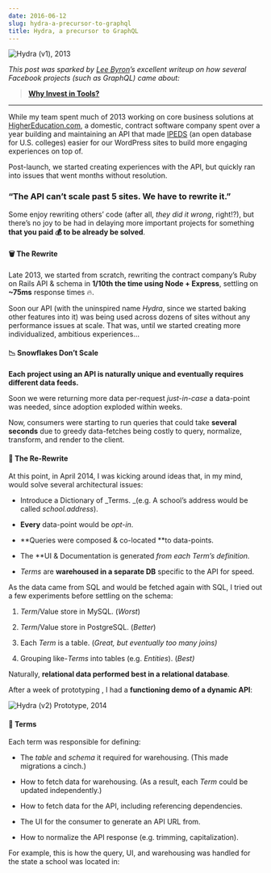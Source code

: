 ```yaml
---
date: 2016-06-12
slug: hydra-a-precursor-to-graphql
title: Hydra, a precursor to GraphQL
---
```


![Hydra (v1), 2013](https://cdn-images-1.medium.com/max/4970/1*hlN_seNJiXAsIoBZHXHqbA.png)

_This post was sparked by [Lee Byron](https://medium.com/u/d9b1a61823fa)’s excellent writeup on how several Facebook projects (such as GraphQL) came about:_

> [**Why Invest in Tools?**](https://medium.com/@leeb/why-invest-in-tools-3240ce289930)

---

While my team spent much of 2013 working on core business solutions at [HigherEducation.com](http://www.highereducation.com/), a domestic, contract software company spent over a year building and maintaining an API that made [IPEDS](http://nces.ed.gov/ipeds/) (an open database for U.S. colleges) easier for our WordPress sites to build more engaging experiences on top of.

Post-launch, we started creating experiences with the API, but quickly ran into issues that went months without resolution.

### “The API can’t scale past 5 sites. We have to rewrite it.”

Some enjoy rewriting others’ code (after all, _they did it wrong_, right!?), but there’s no joy to be had in delaying more important projects for something **that you paid 💰 to be already be solved**.

#### 🗑 The Rewrite

Late 2013, we started from scratch, rewriting the contract company’s Ruby on Rails API & schema in **1/10th the time using Node + Express**, settling on **~75ms** response times 🔥.

Soon our API (with the uninspired name _Hydra_, since we started baking other features into it) was being used across dozens of sites without any performance issues at scale. That was, until we started creating more individualized, ambitious experiences…

#### 📉 Snowflakes Don’t Scale

**Each project using an API is naturally unique and eventually requires different data feeds.**

Soon we were returning more data per-request _just-in-case_ a data-point was needed, since adoption exploded within weeks.

Now, consumers were starting to run queries that could take **several seconds** due to greedy data-fetches being costly to query, normalize, transform, and render to the client.

#### 🤔 The Re-Rewrite

At this point, in April 2014, I was kicking around ideas that, in my mind, would solve several architectural issues:

- Introduce a Dictionary of _Terms.
  _(e.g. A school’s address would be called _school.address_).

- **Every** data-point would be _opt-in_.

- **Queries were composed & co-located **to data-points.

- The **UI & Documentation is generated **from each _Term_’s definition*.*

- _Terms_ are **warehoused in a separate DB** specific to the API for speed.

As the data came from SQL and would be fetched again with SQL, I tried out a few experiments before settling on the schema:

1. _Term_/Value store in MySQL. (_Worst_)

1. _Term_/Value store in PostgreSQL. (_Better_)

1. Each _Term_ is a table. (_Great, but eventually too many joins)_

1. Grouping like-_Terms_ into tables (e.g. _Entities_). (_Best)_

Naturally, **relational data performed best in a relational database**.

After a week of prototyping , I had a **functioning demo of a dynamic API**:

![Hydra (v2) Prototype, 2014](https://cdn-images-1.medium.com/max/2046/1*_ydk_hdleHZifVg6Eqg7DQ.gif)

#### 📖 Terms

Each term was responsible for defining:

- The _table_ and _schema_ it required for warehousing.
  (This made migrations a cinch.)

- How to fetch data for warehousing.
  (As a result, each _Term_ could be updated independently.)

- How to fetch data for the API, including referencing dependencies.

- The UI for the consumer to generate an API URL from.

- How to normalize the API response (e.g. trimming, capitalization).

For example, this is how the query, UI, and warehousing was handled for the state a school was located in:

<iframe
  width="0"
  height="0"
  src=""
  frameBorder="0"
  allow="accelerometer; autoplay; encrypted-media; gyroscope; picture-in-picture"
  allowFullScreen
/>

#### 👍 What We Did Right

- **Performance was incredible** (_~17ms_), even when requesting most data-points. The previous rewrite could take _10 seconds_ due to the complexity of joins.

- **Making multiple queries per API call seems wrong**, but performs better than expected, especially in Node + caching.

- **Warehousing complex data structures is helpful.** This helped shave off tons of joins that we would’ve had to do otherwise had we kept the data in its original schema.

- **Colocating responsibilities to the _Term_** reduces cognitive overhead. As in, managing the UI, warehousing, schema, for each term was simpler vs. having a dedicated admin, migrations folder, or similar.

- **Documentation must co-exist with the API**. Generating & maintaining API docs separately (we used [aglio](https://github.com/danielgtaylor/aglio)) made keeping changes in sync difficult. With the rewrite, the UI became much of the documentation, as it is with GraphiQL.

#### 👎 What We Did Wrong

- Ignored the similarities that the path for the *Term *had to the JSON output. **GraphQL seems so obvious in retrospect**, in that it is visually similar to JSON.

- **Warehousing data is largely unnecessary** if you aggressively cache & optimize queries per _Term_. This is where [facebook/dataloader](https://github.com/facebook/dataloader) shines.

- **Validate the request first**. The response was built as queries completed, so we’d often waste 9 to find the 10th had an invalid argument provided by the user.

- **Uncaught Exceptions can cause DOS downtime**. Typically you want errors to be load and _throw new Error(…)_ shows up real nicely in [New Relic](https://newrelic.com/). But, one errant script can cause all instances of your app to crash before another comes back online. GraphQL correctly traps errors and makes them part of the response.

#### …Two Years Later…

![](https://cdn-images-1.medium.com/max/500/1*VkifORfYG9rs-PTTqAq77A.png)

Sadly, we abandoned that project in favor of other initiatives that, frankly, impacted users at a much larger scale. **The tech was exciting, but the application wasn’t.**

Today, we recognize & leverage GraphQL as the architectural successor to what we needed a few years earlier: **a performant, version-less API centered around the needs of individual views**, not their aggregate.

---

Thanks for making it this far! 😍

If you’d like to discuss improving “Developer Experience”, hit me up on [Twitter](https://twitter.com/ericclemmons) or [Github](https://github.com/ericclemmons).
